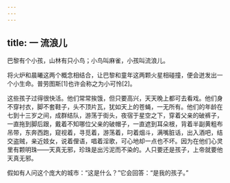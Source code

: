 ```yaml
---
---
---
```

title: 一 流浪儿
---




巴黎有个小孩，山林有只小鸟；小鸟叫麻雀，小孩叫流浪儿。

将火炉和晨曦这两个概念相结合，让巴黎和童年这两颗火星相碰撞，便会迸发出一个小生命。普劳图斯[1]也许会称之为小可怜[2]。

这些孩子过得很快活。他们常常挨饿，但只要高兴，天天晚上都可去看戏。他们身不穿衬衣，脚不套鞋子，头不顶片瓦，犹如天上的苍蝇，一无所有。他们的年龄在七到十三岁之间，成群结队，游荡于街头，夜宿于星空之下，穿着父亲的破裤子，一直拖到脚后跟，戴着不知哪位父亲的破帽子，一直遮到耳朵根，背着半副黄粗布吊带，东奔西跑，窥视着，寻觅着，游荡着，叼着烟斗，满嘴脏话，出入酒吧，结交盗贼，亲近妓女，说着俚语，唱着淫歌，可心地却一点也不坏。因为在他们心灵里有颗明珠——天真无邪，珍珠是出污泥而不染的。人只要还是孩子，上帝就要他天真无邪。

假如有人问这个庞大的城市：“这是什么？”它会回答：“是我的孩子。”